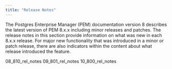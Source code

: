 ```yaml
---
title: "Release Notes"
---
```

The Postgres Enterprise Manager (PEM) documentation version 8 describes the latest version of PEM 8.x.x including minor releases and patches. The release notes in this section provide information on what was new in each 8.x.x release. For major new functionality that was introduced in a minor or patch release, there are also indicators within the content about what release introduced the feature.


<div class="toctree" maxdepth="4">

08_810_rel_notes 09_801_rel_notes 10_800_rel_notes

</div>
